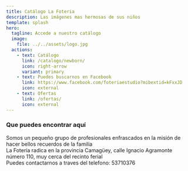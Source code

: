 ```yaml
---
title: Catálogo La Foteria
description: Las imágenes mas hermosas de sus niños
template: splash
hero:
  tagline: Accede a nuestro catálogo
  image:
    file: ../../assets/logo.jpg
  actions:
    - text: Catálogo
      link: /catalogo/newborn/
      icon: right-arrow
      variant: primary
    - text: Puedes buscarnos en Facebook
      link: https://www.facebook.com/foteriaestudio?mibextid=kFxxJD
      icon: external
    - text: Ofertas
      link: /ofertas/
      icon: external
---
```




### Que puedes encontrar aquí


<LinkCard
  title="Impresionantes fotografias"
  description="Disfruta de las mejores fotografías de los más pequeños de la familia"
  href="/catalogo/newborn/"
  icon="pencil" />

<CardGrid>
  <LinkCard
    title="Fotografías temáticas"
    description="Participa en las ilusiones y magia de nuestros niños a través de las fotografías temáticas"
    href="/catalogo/disney/"
    icon="pencil"
  />
  <LinkCard title="Especiales de temporada" 
  description="Algunas épocas del año resultan especiales y merecen quedar en el recuerdo mediante fotografías alucinantes"
  href="/catalogo/halloween/" 
  icon="pencil"/>
</CardGrid>

<LinkCard
  title="Nuestras ofertas"
  description="No te pierdas nuestras ofertas y servicios"
  href="/catalogo/nb/"
  icon="pencil" />


<Tabs>
  <TabItem label="Quienes somos">
	<div> Somos un pequeño grupo de profesionales enfrascados en la misión de hacer bellos recuerdos de la familia</div>
  </TabItem>
  <TabItem label="Contáctanos">
   <div> La Fotería radica en la provincia Camagüey, calle Ignacio Agramonte número 110, muy cerca del recinto ferial </div>
   <div> Puedes contactarnos a traves del telefono: 53710376 </div>
  </TabItem>
</Tabs>




